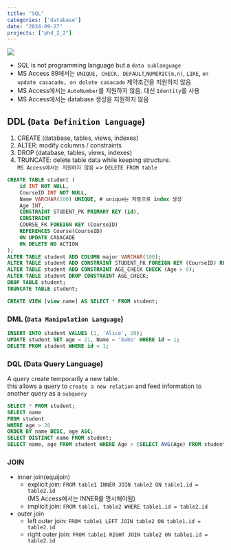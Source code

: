 ```yaml
---
title: "SQL"
categories: ['database']
date: "2024-09-27"
projects: ["phd_2_2"]
---
```


![](/img/db-thumb.jpg){.post-thumbnail}

- SQL is not programming language but a `data sublanguage`
- MS Access 89에서는 `UNIQUE, CHECK, DEFAULT`,`NUMERIC(m,n)`, `LIKE`, `on update casacade, on delete casacade` 제약조건을 지원하지 않음
- MS Access에서는 `AutoNumber`를 지원하지 않음. 대신 `Identity`를 사용
- MS Access에서는 database 생성을 지원하지 않음

## DDL (`Data Definition Language`)
1. CREATE (database, tables, views, indexes)
2. ALTER: modify columns / constraints
3. DROP (database, tables, views, indexes)
4. TRUNCATE: delete table data while keeping structure.  
   `MS Access에서는 지원하지 않음` => `DELETE FROM table`

```sql
CREATE TABLE student (
    id INT NOT NULL,
    CourseID INT NOT NULL,
    Name VARCHAR(100) UNIQUE, # unique는 자동으로 index 생성
    Age INT,
    CONSTRAINT STUDENT_PK PRIMARY KEY (id),
    CONSTRAINT 
    COURSE_FK FOREIGN KEY (CourseID) 
    REFERENCES Course(CourseID) 
    ON UPDATE CASACADE 
    ON DELETE NO ACTION
);
ALTER TABLE student ADD COLUMN major VARCHAR(100);
ALTER TABLE student ADD CONSTRAINT STUDENT_FK FOREIGN KEY (CourseID) REFERENCES Course(CourseID) ON DELETE CASCADE;
ALTER TABLE student ADD CONSTRAINT AGE_CHECK CHECK (Age > 0);
ALTER TABLE student DROP CONSTRAINT AGE_CHECK;
DROP TABLE student;
TRUNCATE TABLE student;

CREATE VIEW [view name] AS SELECT * FROM student;
```

### DML (`Data Manipulation Language`)
```sql
INSERT INTO student VALUES (1, 'Alice', 20);
UPDATE student SET age = 21, Name = 'babo' WHERE id = 1;
DELETE FROM student WHERE id = 1;
```

### DQL (Data Query Language)
A query create temporarily a new table.  
this allows a query to `create a new relation` and feed information to another query as a `subquery`

```sql
SELECT * FROM student;
SELECT name 
FROM student 
WHERE age > 20
ORDER BY name DESC, age ASC;
SELECT DISTINCT name FROM student;
SELECT name, age FROM student WHERE Age > (SELECT AVG(Age) FROM student);
```

### JOIN
- inner join(equijoin)
  - explicit join: `FROM table1 INNER JOIN table2 ON table1.id = table2.id`  
    (MS Access에서는 INNER를 명시해야됨)
  - implicit join: `FROM table1, table2 WHERE table1.id = table2.id`
- outer join
  - left outer join: `FROM table1 LEFT JOIN table2 ON table1.id = table2.id`
  - right outer join: `FROM table1 RIGHT JOIN table2 ON table1.id = table2.id`
